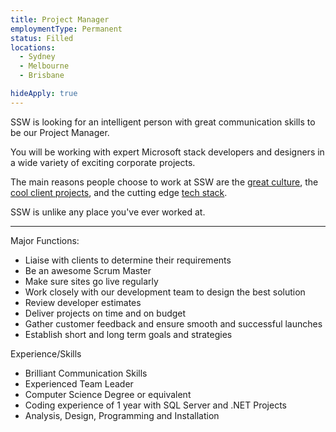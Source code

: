 ---
title: Project Manager
employmentType: Permanent
status: Filled
locations: 
  - Sydney
  - Melbourne
  - Brisbane

hideApply: true
---
        
SSW is looking for an intelligent person with great communication skills to be our Project Manager.


You will be working with expert Microsoft stack developers and designers in a wide variety of exciting corporate projects.  

 The main reasons people choose to work at SSW are the [great culture](https://www.ssw.com.au/ssw/Company/Culture), the [cool client projects](https://www.ssw.com.au/ssw/Company/Clients), and the cutting edge [tech stack](https://www.ssw.com.au/ssw/Consulting/Default.aspx).  

 SSW is unlike any place you've ever worked at.




---


Major Functions:


* Liaise with clients to determine their requirements
* Be an awesome Scrum Master
* Make sure sites go live regularly
* Work closely with our development team to design the best solution
* Review developer estimates
* Deliver projects on time and on budget
* Gather customer feedback and ensure smooth and successful launches
* Establish short and long term goals and strategies



 Experience/Skills  




* Brilliant Communication Skills
* Experienced Team Leader
* Computer Science Degree or equivalent
* Coding experience of 1 year with SQL Server and .NET Projects
* Analysis, Design, Programming and Installation


